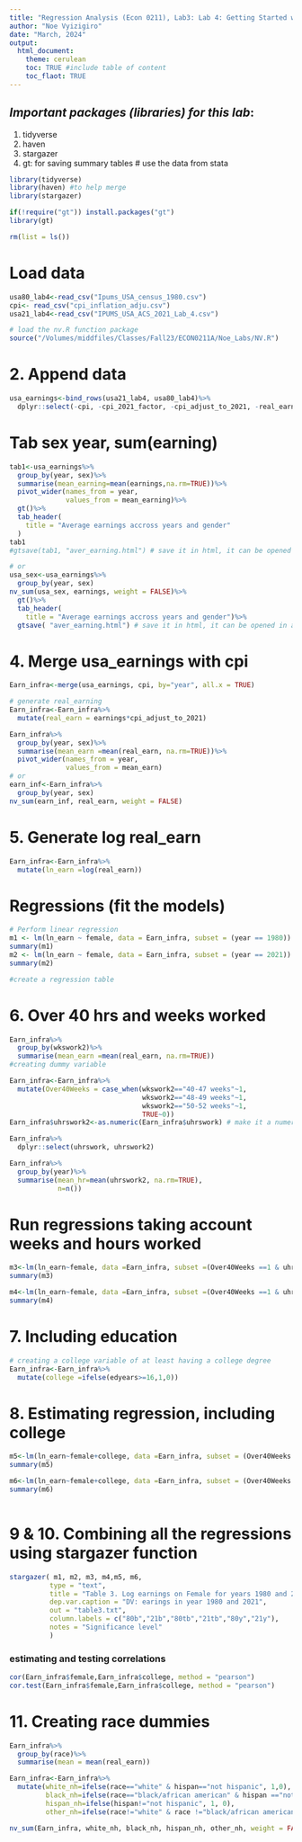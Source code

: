 ```yaml
---
title: "Regression Analysis (Econ 0211), Lab3: Lab 4: Getting Started with Multiple Regressions"
author: "Noe Vyizigiro"
date: "March, 2024"
output:
  html_document:
    theme: cerulean
    toc: TRUE #include table of content
    toc_flaot: TRUE
---
```

## *Important packages (libraries) for this lab*:
1. tidyverse
2. haven
3. stargazer
4. gt: for saving summary tables
# use the data from stata
```r

library(tidyverse)
library(haven) #to help merge
library(stargazer)

if(!require("gt")) install.packages("gt")
library(gt)

rm(list = ls())
```
# Load data
```r
usa80_lab4<-read_csv("Ipums_USA_census_1980.csv")
cpi<- read_csv("cpi_inflation_adju.csv")
usa21_lab4<-read_csv("IPUMS_USA_ACS_2021_Lab_4.csv")

# load the nv.R function package
source("/Volumes/middfiles/Classes/Fall23/ECON0211A/Noe_Labs/NV.R") 

```

# 2. Append data
```r
usa_earnings<-bind_rows(usa21_lab4, usa80_lab4)%>%
  dplyr::select(-cpi, -cpi_2021_factor, -cpi_adjust_to_2021, -real_earn, -ln_earn, -college) # remove these variables

```

# Tab sex year, sum(earning)
```r
tab1<-usa_earnings%>%
  group_by(year, sex)%>%
  summarise(mean_earning=mean(earnings,na.rm=TRUE))%>%
  pivot_wider(names_from = year,
              values_from = mean_earning)%>%
  gt()%>%
  tab_header(
    title = "Average earnings accross years and gender"
  )
tab1
#gtsave(tab1, "aver_earning.html") # save it in html, it can be opened in any format

# or
usa_sex<-usa_earnings%>%
  group_by(year, sex)
nv_sum(usa_sex, earnings, weight = FALSE)%>%
  gt()%>%
  tab_header(
    title = "Average earnings accross years and gender")%>%
  gtsave( "aver_earning.html") # save it in html, it can be opened in any format
```

# 4. Merge usa_earnings with cpi
```r
Earn_infra<-merge(usa_earnings, cpi, by="year", all.x = TRUE)

# generate real_earning
Earn_infra<-Earn_infra%>%
  mutate(real_earn = earnings*cpi_adjust_to_2021)

Earn_infra%>%
  group_by(year, sex)%>%
  summarise(mean_earn =mean(real_earn, na.rm=TRUE))%>%
  pivot_wider(names_from = year,
              values_from = mean_earn)
# or
earn_inf<-Earn_infra%>%
  group_by(year, sex)
nv_sum(earn_inf, real_earn, weight = FALSE)
```
# 5. Generate log real_earn
```r
Earn_infra<-Earn_infra%>%
  mutate(ln_earn =log(real_earn))

```

# Regressions (fit the models)
```r
# Perform linear regression
m1 <- lm(ln_earn ~ female, data = Earn_infra, subset = (year == 1980))
summary(m1)
m2 <- lm(ln_earn ~ female, data = Earn_infra, subset = (year == 2021))
summary(m2)

#create a regression table

```

# 6. Over 40 hrs and weeks worked
```r
Earn_infra%>%
  group_by(wkswork2)%>%
  summarise(mean_earn =mean(real_earn, na.rm=TRUE))
#creating dummy variable

Earn_infra<-Earn_infra%>%
  mutate(Over40Weeks = case_when(wkswork2=="40-47 weeks"~1,
                                 wkswork2=="48-49 weeks"~1,
                                 wkswork2=="50-52 weeks"~1,
                                 TRUE~0))
Earn_infra$uhrswork2<-as.numeric(Earn_infra$uhrswork) # make it a numeric
```


```r
Earn_infra%>%
  dplyr::select(uhrswork, uhrswork2)
```


```r
Earn_infra%>%
  group_by(year)%>%
  summarise(mean_hr=mean(uhrswork2, na.rm=TRUE),
            n=n())
```

# Run regressions taking account weeks and hours worked
```r
m3<-lm(ln_earn~female, data =Earn_infra, subset =(Over40Weeks ==1 & uhrswork2>=40 & year ==1980 ))
summary(m3)

m4<-lm(ln_earn~female, data =Earn_infra, subset =(Over40Weeks ==1 & uhrswork2>=40 & year ==2021 ))
summary(m4)

```
# 7. Including education

```r
# creating a college variable of at least having a college degree
Earn_infra<-Earn_infra%>%
  mutate(college =ifelse(edyears>=16,1,0))

```

# 8. Estimating regression, including college
```r
m5<-lm(ln_earn~female+college, data =Earn_infra, subset = (Over40Weeks ==1 & uhrswork2>=40 & year ==1980))
summary(m5)

m6<-lm(ln_earn~female+college, data =Earn_infra, subset = (Over40Weeks ==1 & uhrswork2>=40 & year ==2021))
summary(m6)
 
```

# 9 & 10. Combining all the regressions using stargazer function
```r

stargazer( m1, m2, m3, m4,m5, m6,
          type = "text",
          title = "Table 3. Log earnings on Female for years 1980 and 2021",
          dep.var.caption = "DV: earings in year 1980 and 2021",
          out = "table3.txt",
          column.labels = c("80b","21b","80tb","21tb","80y","21y"),
          notes = "Significance level"
          )

```

### estimating and testing correlations
```r
cor(Earn_infra$female,Earn_infra$college, method = "pearson")
cor.test(Earn_infra$female,Earn_infra$college, method = "pearson")

```

# 11. Creating race dummies
```r
Earn_infra%>%
  group_by(race)%>%
  summarise(mean = mean(real_earn))

Earn_infra<-Earn_infra%>%
  mutate(white_nh=ifelse(race=="white" & hispan=="not hispanic", 1,0),
         black_nh=ifelse(race=="black/african american" & hispan =="not hispanic",1, 0),
         hispan_nh=ifelse(hispan!="not hispanic", 1, 0),
         other_nh=ifelse(race!="white" & race !="black/african american" & hispan =="not hispanic",1,0))

nv_sum(Earn_infra, white_nh, black_nh, hispan_nh, other_nh, weight = FALSE)  
```



